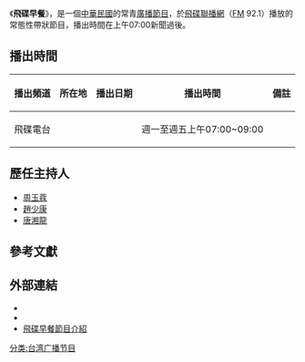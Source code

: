 {{unreferenced|time=2014-06-30T00:33:20+00:00}}
{{電視節目信息框
| 名稱       = 飛碟早餐
| 原名       = 
| 類型       = 廣播節目
| 主持       = [[唐湘龍|唐湘龍]]
| 製作人     = 
| 監製       = [[飛碟電台|飛碟電台]]
| 製作公司   = 
| 國家       = {{ROC-TW}}
| 語言       = [[國語|國語]]
| 字幕       = 
| 標語       = 
| 每集長     = 110分鐘（含[[廣告|廣告]]，且不含上午07:00~07:05、08:00~08:05的《飛碟新聞》）
| 圖像制式   = 
| 電視台     = [[飛碟電台|飛碟電台]]
| 播出國家   = {{TWN}}
| 開始       = 
| 結束       = 
| 播出時間    = 週一至週五上午07:00~09:00
| 官方網站   = 
}}
《'''飛碟早餐'''》，是一個[[中華民國|中華民國]]的常青[[廣播|廣播]][[節目|節目]]，於[[飛碟電台|飛碟聯播網]]（[[FM|FM]] 92.1）播放的常態性帶狀節目，播出時間在上午07:00新聞過後。

==播出時間==
{| class="wikitable" 
|-
! 播出頻道 || 所在地 || 播出日期 || 播出時間 || 備註
|-
| 飛碟電台||{{TWN}}||||週一至週五上午07:00~09:00||
|}

==歷任主持人==
*[[周玉蔻|周玉蔻]]
*[[趙少康|趙少康]]
*[[唐湘龍|唐湘龍]]

==參考文獻==
{{reflist}}

==外部連結==
*{{facebook|飛碟早餐-唐湘龍時間-167502913676964|飛碟早餐-唐湘龍時間}}
*{{youtube|playlist=PLp3iy78ZeKcLJP6rVufLRWZRhDGqoKCrS|《飛碟早餐 唐湘龍時間》}}
*[http://www.uforadio.com.tw/modules/schedule/misc.php?action=showpopups&id=2 飛碟早餐節目介紹] {{Wayback|url=http://www.uforadio.com.tw/modules/schedule/misc.php?action=showpopups&id=2 |date=20171107055218 }}

[[分类:台湾广播节目|分类:台湾广播节目]]